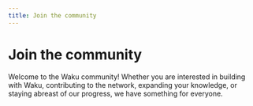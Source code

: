 ```yaml
---
title: Join the community
---
```



# Join the community

Welcome to the Waku community! Whether you are interested in building with Waku, contributing to the network, expanding your knowledge, or staying abreast of our progress, we have something for everyone.

<Box top={56} bottom={56}>
  <Grid xs={{ cols: 1, gap: '1rem' }} md={{ cols: 2 }}>
    <Grid.Item xs={1}>
      <SocialCard
        logoSrcDark="/icons/x.svg"
        href="https://discord.gg/2NXGrsqmDq"
        description="Follow us on X"
      />
    </Grid.Item>
    <Grid.Item xs={1}>
      <SocialCard
        logoSrcDark="/icons/discord-white.svg"
        href="https://discord.gg/2NXGrsqmDq"
        description="Join the community on Discord"
      />
    </Grid.Item>
    <Grid.Item xs={1}>
      <SocialCard
        logoSrcDark="/icons/telegram-white.svg"
        href="https://discord.gg/2NXGrsqmDq"
        description="Jump in the conversation on Telegram"
      />
    </Grid.Item>
    <Grid.Item xs={1}>
      <SocialCard
        logoSrcDark="/icons/discord.svg"
        href="https://discord.gg/2NXGrsqmDq"
        description="Share your thoughts on the latest research on the Vac research forum"
      />
    </Grid.Item>
    <Grid.Item xs={1}>
      <SocialCard
        logoSrcDark="/icons/github.svg"
        href="https://discord.gg/2NXGrsqmDq"
        description="Contribute to Github"
      />
    </Grid.Item>
  </Grid>
</Box>
